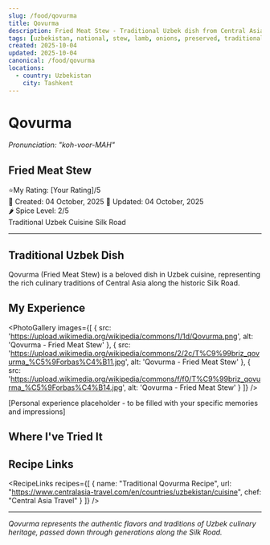 ```yaml
---
slug: /food/qovurma
title: Qovurma
description: Fried Meat Stew - Traditional Uzbek dish from Central Asia
tags: [uzbekistan, national, stew, lamb, onions, preserved, traditional]
created: 2025-10-04
updated: 2025-10-04
canonical: /food/qovurma
locations:
  - country: Uzbekistan
    city: Tashkent
---
```



# Qovurma
*Pronunciation: "koh-voor-MAH"*

## Fried Meat Stew

<div className="food-rating">
  <span className="star">⭐</span>My Rating: [Your Rating]/5
</div>

<div className="food-metadata">
  <span className="food-date">📅 Created: 04 October, 2025</span>
  <span className="food-date">🔄 Updated: 04 October, 2025</span>
</div>

<div className="spice-level">
  🌶️ Spice Level: 2/5
</div>

<div className="food-tags">
  <span className="food-tag">Traditional</span>
  <span className="food-tag">Uzbek Cuisine</span>
  <span className="food-tag">Silk Road</span>
</div>

---

## Traditional Uzbek Dish

Qovurma (Fried Meat Stew) is a beloved dish in Uzbek cuisine, representing the rich culinary traditions of Central Asia along the historic Silk Road.

## My Experience

<PhotoGallery
  images={[
    { src: 'https://upload.wikimedia.org/wikipedia/commons/1/1d/Qovurma.png', alt: 'Qovurma - Fried Meat Stew' },
    { src: 'https://upload.wikimedia.org/wikipedia/commons/2/2c/T%C9%99briz_qovurma_%C5%9Forbas%C4%B11.jpg', alt: 'Qovurma - Fried Meat Stew' },
    { src: 'https://upload.wikimedia.org/wikipedia/commons/f/f0/T%C9%99briz_qovurma_%C5%9Forbas%C4%B14.jpg', alt: 'Qovurma - Fried Meat Stew' }
  ]}
/>

[Personal experience placeholder - to be filled with your specific memories and impressions]

## Where I've Tried It

<MapEmbed location="Tashkent, Uzbekistan" description="Traditional preparation across Uzbekistan" />

## Recipe Links

<RecipeLinks
  recipes={[
    {
      name: "Traditional Qovurma Recipe",
      url: "https://www.centralasia-travel.com/en/countries/uzbekistan/cuisine",
      chef: "Central Asia Travel"
    }
  ]}
/>

---

*Qovurma represents the authentic flavors and traditions of Uzbek culinary heritage, passed down through generations along the Silk Road.*
